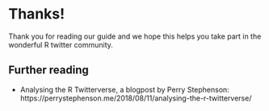 # Thanks!

Thank you for reading our guide and we hope this helps you take part in the wonderful R twitter community. 


## Further reading

- Analysing the R Twitterverse, a blogpost by Perry Stephenson: https://perrystephenson.me/2018/08/11/analysing-the-r-twitterverse/
